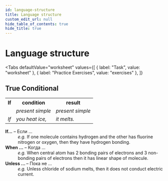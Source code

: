 ```yaml
---
id: language-structure
title: Language structure
custom_edit_url: null
hide_table_of_contents: true
hide_title: true
---
```



<Theme bonding />

# Language structure

<Tabs
  defaultValue="worksheet"
  values={[
    { label: "Task", value: "worksheet" },
    { label: "Practice Exercises", value: "exercises" },
  ]}
>

<TabItem value="worksheet">


## True Conditional

<table>
  <tr>
    <th>If</th>
    <th>condition</th>
    <th>result</th>
  </tr>
  <tr>
    <td></td>
    <td>
      <em>present simple</em>
    </td>
    <td>
      <em>present simple</em>
    </td>
  </tr>
  <tr>
    <td>
      <em>If</em>
    </td>
    <td>
      <em>you heat ice,</em>
    </td>
    <td>
      <em>it melts.</em>
    </td>
  </tr>
</table>

<dl>
  <dt>
    <strong>If...</strong> – Если ...
  </dt>
  <dd>
    <em>e.g.</em> If one molecule contains hydrogen and the other has fluorine
    nitrogen or oxygen, then they have hydrogen bonding.
  </dd>
  <dt>
    <strong>When ...</strong> – Когда ...
  </dt>
  <dd>
    <em>e.g.</em> When central atom has 2 bonding pairs of electrons and 3
    non-bonding pairs of electrons then it has linear shape of molecule.
  </dd>
  <dt>
    <strong>Unless ... </strong> – Пока не ...
  </dt>
  <dd>
    <em>e.g.</em> Unless chloride of sodium melts, then it does not conduct
    electric current.
  </dd>
</dl>

</TabItem>

<TabItem value="exercises">
  <Frame src="https://learningapps.org/watch?v=pdph88a1v21" height="480px" />
</TabItem>

</Tabs>
